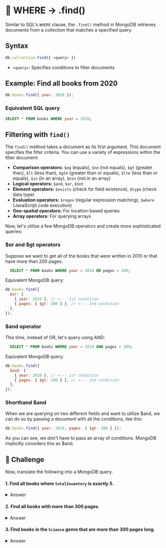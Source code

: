 
# 👐 WHERE → .find()

Similar to SQL's `WHERE` clause, the `.find()` method in MongoDB retrieves documents from a collection that matches a specified query.

## Syntax

```js
db.collection.find({ <query> })
```

- `<query>`: Specifies conditions to filter documents

## Example: Find all books from 2020

```js
db.books.find({ year: 2020 });
```

### Equivalent SQL query

```sql
SELECT * FROM books WHERE year = 2020;
```

## Filtering with `find()`

The `find()` method takes a document as its first argument. This document specifies the filter criteria. You can use a variety of expressions within the filter document:

- **Comparison operators:** `$eq` (equals), `$ne` (not equals), `$gt` (greater than), `$lt` (less than), `$gte` (greater than or equals), `$lte` (less than or equals), `$in` (in an array), `$nin` (not in an array)
- **Logical operators:** `$and`, `$or`, `$not`
- **Element operators:** `$exists` (check for field existence), `$type` (check data type)
- **Evaluation operators:** `$regex` (regular expression matching), `$where` (JavaScript code execution)
- **Geo-spatial operators:** For location-based queries
- **Array operators:** For querying arrays

Now, let's utilize a few MongoDB operators and create more sophisticated queries:

### $or and $gt operators

Suppose we want to get all of the books that were written in 2010 or that have more than 200 pages.

```sql
  SELECT * FROM books WHERE year = 2010 OR pages > 200;
```

Equivalent MongoDB query:

```js
db.books.find({
  $or: [
    { year: 2010 }, // <--- 1st condition
    { pages: { $gt: 200 } }, // <--- 2nd condition
  ],
});
```

### $and operator

This time, instead of OR, let's query using AND:

```sql
  SELECT * FROM books WHERE year = 2010 AND pages > 200;
```

Equivalent MongoDB query:

```js
db.books.find({
  $and: [
    { year: 2010 }, // <--- 1st condition
    { pages: { $gt: 200 } }, // <--- 2nd condition
  ],
});
```

### Shorthand $and

When we are querying on two different fields and want to utilize $and, we can do so by passing a document with all the conditions, like this:

```js
db.books.find({ year: 2010, pages: { $gt: 200 } });
```

As you can see, we don't have to pass an array of conditions. MongoDB implicitly considers this as $and.

## 👐 Challenge

Now, translate the following into a MongoDB query.

#### 1. Find all books where `totalInventory` is exactly 5.

<details>
  <summary>Answer</summary>
  <Tabs groupId="challenges" defaultValue={"javascript"}>
    <TabItem value="javascript" label="JavaScript">
      <div>
        ```js
        const cursor = await books.find({ totalInventory: 5 });

        await cursor.forEach((b) => {
            console.log(b);
        });
        ```
      </div>
    </TabItem>
    <TabItem value="mongosh" label="mongosh">
        <div>
          ```js
          db.books.find({ totalInventory: 5 });
          ```
        </div>
    </TabItem>
  </Tabs>

</details>

#### 2. Find all books with more than 300 pages.

<details>
  <summary>Answer</summary>
  <Tabs groupId="challenges" defaultValue={"javascript"}>
    <TabItem value="javascript" label="JavaScript">
      <div>
          ```js
          const cursor = await books.find({ pages: {$gt: 300} });

          await cursor.forEach((b) => {
              console.log(b);
          });
          ```
        </div>
    </TabItem>
    <TabItem value="mongosh" label="mongosh">
        <div>
          ```js
          db.books.find({ pages: {$gt: 300} });
          ```
        </div>
    </TabItem>
  </Tabs>
</details>

#### 3. Find books in the `Science` genre that are more than 300 pages long.

<details>
  <summary>Answer</summary>
  <Tabs groupId="challenges" defaultValue={"javascript"}>
    <TabItem value="javascript" label="JavaScript">
      <div>
        ```js
        const cursor = await books.find( { "genres": "Science", pages: {$gt: 300} } );

        await cursor.forEach((b) => {
            console.log(b);
        });
        ```
      </div>
    </TabItem>
    <TabItem value="mongosh" label="mongosh">
        <div>
          ```js
          db.books.find({ "genres": "Science", pages: {$gt: 300} });
          ```
        </div>
    </TabItem>
  </Tabs>
</details>
